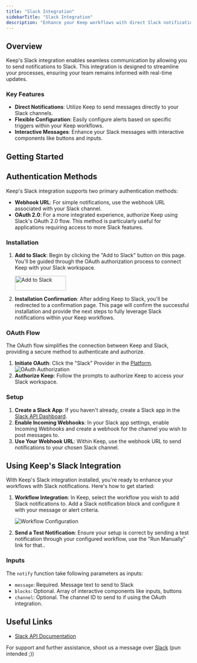 ```yaml
---
title: "Slack Integration"
sidebarTitle: "Slack Integration"
description: "Enhance your Keep workflows with direct Slack notifications. Simplify communication with timely updates and alerts directly within Slack."
---
```


## Overview

Keep's Slack integration enables seamless communication by allowing you to send notifications to Slack. This integration is designed to streamline your processes, ensuring your team remains informed with real-time updates.

### Key Features

- **Direct Notifications**: Utilize Keep to send messages directly to your Slack channels.
- **Flexible Configuration**: Easily configure alerts based on specific triggers within your Keep workflows.
- **Interactive Messages**: Enhance your Slack messages with interactive components like buttons and inputs.

## Getting Started

## Authentication Methods

Keep's Slack integration supports two primary authentication methods:

- **Webhook URL**: For simple notifications, use the webhook URL associated with your Slack channel.
- **OAuth 2.0**: For a more integrated experience, authorize Keep using Slack's OAuth 2.0 flow. This method is particularly useful for applications requiring access to more Slack features.

### Installation

1. **Add to Slack**: Begin by clicking the "Add to Slack" button on this page. You'll be guided through the OAuth authorization process to connect Keep with your Slack workspace.

    <a href="https://slack.com/oauth/v2/authorize?client_id=5336118933622.5881985084595&scope=chat:write&user_scope="><img alt="Add to Slack" height="40" width="139" src="https://platform.slack-edge.com/img/add_to_slack.png" srcSet="https://platform.slack-edge.com/img/add_to_slack.png 1x, https://platform.slack-edge.com/img/add_to_slack@2x.png 2x" /></a>

2. **Installation Confirmation**: After adding Keep to Slack, you'll be redirected to a confirmation page. This page will confirm the successful installation and provide the next steps to fully leverage Slack notifications within your Keep workflows.

### OAuth Flow

The OAuth flow simplifies the connection between Keep and Slack, providing a secure method to authenticate and authorize.

1. **Initiate OAuth**: Click the "Slack" Provider in the [Platform](https://platform.keephq.dev).
![OAuth Authorization](/images/slack/slack-oauth.png)
2. **Authorize Keep**: Follow the prompts to authorize Keep to access your Slack workspace.

### Setup

1. **Create a Slack App**: If you haven't already, create a Slack app in the [Slack API Dashboard](https://api.slack.com/apps).
2. **Enable Incoming Webhooks**: In your Slack app settings, enable Incoming Webhooks and create a webhook for the channel you wish to post messages to.
3. **Use Your Webhook URL**: Within Keep, use the webhook URL to send notifications to your chosen Slack channel.

## Using Keep's Slack Integration

With Keep's Slack integration installed, you're ready to enhance your workflows with Slack notifications. Here's how to get started:

1. **Workflow Integration**: In Keep, select the workflow you wish to add Slack notifications to. Add a Slack notification block and configure it with your message or alert criteria.

    ![Workflow Configuration](/images/slack/slack-workflow.png)

2. **Send a Test Notification**: Ensure your setup is correct by sending a test notification through your configured workflow, use the "Run Manually" link for that..

### Inputs

The `notify` function take following parameters as inputs:

- `message`: Required. Message text to send to Slack
- `blocks`: Optional. Array of interactive components like inputs, buttons
- `channel`: Optional. The channel ID to send to if using the OAuth integration.


## Useful Links

- [Slack API Documentation](https://api.slack.com/messaging/webhooks)

<Tip>For support and further assistance, shoot us a message over [Slack](https://slack.keephq.dev) (pun intended ;))</Tip>
